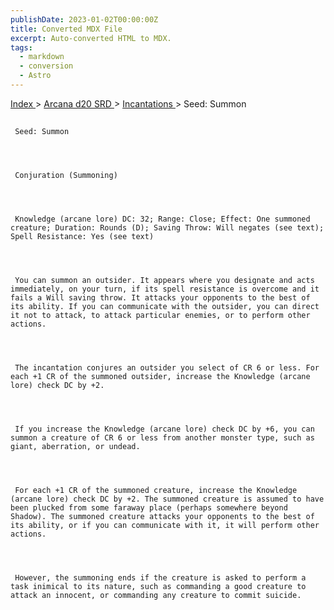 ```yaml
---
publishDate: 2023-01-02T00:00:00Z
title: Converted MDX File
excerpt: Auto-converted HTML to MDX.
tags:
  - markdown
  - conversion
  - Astro
---
```







[
      Index
     ](-index)
     >
     [
      Arcana d20 SRD
     ](arcana-d20-srd-index)
     >
     [
      Incantations
     ](arcana-d20-srd-incantations-index)
     > Seed: Summon
    





## 
     Seed: Summon
    



     Conjuration (Summoning)
    



     Knowledge (arcane lore) DC: 32; Range: Close; Effect: One summoned creature; Duration: Rounds (D); Saving Throw: Will negates (see text); Spell Resistance: Yes (see text)
    



     You can summon an outsider. It appears where you designate and acts immediately, on your turn, if its spell resistance is overcome and it fails a Will saving throw. It attacks your opponents to the best of its ability. If you can communicate with the outsider, you can direct it not to attack, to attack particular enemies, or to perform other actions.
    



     The incantation conjures an outsider you select of CR 6 or less. For each +1 CR of the summoned outsider, increase the Knowledge (arcane lore) check DC by +2.
    



     If you increase the Knowledge (arcane lore) check DC by +6, you can summon a creature of CR 6 or less from another monster type, such as giant, aberration, or undead.
    



     For each +1 CR of the summoned creature, increase the Knowledge (arcane lore) check DC by +2. The summoned creature is assumed to have been plucked from some faraway place (perhaps somewhere beyond Shadow). The summoned creature attacks your opponents to the best of its ability, or if you can communicate with it, it will perform other actions.
    



     However, the summoning ends if the creature is asked to perform a task inimical to its nature, such as commanding a good creature to attack an innocent, or commanding any creature to commit suicide.
    




